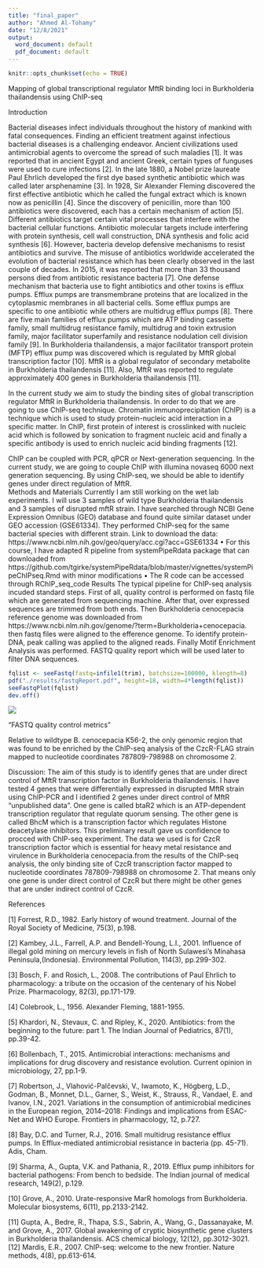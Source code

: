```yaml
---
title: "final_paper"
author: "Ahmed Al-Tohamy"
date: "12/8/2021"
output:
  word_document: default
  pdf_document: default
---
```


```r
knitr::opts_chunk$set(echo = TRUE)
```

Mapping of global transcriptional regulator MftR binding loci in Burkholderia thailandensis using ChIP-seq

Introduction 

Bacterial diseases infect individuals throughout the history of mankind with fatal consequences. Finding an efficient treatment against infectious bacterial diseases is a challenging endeavor.  Ancient civilizations used antimicrobial agents to overcome the spread of such maladies [1]. It was reported that in ancient Egypt and ancient Greek, certain types of funguses were used to cure infections [2]. In the late 1880, a Nobel prize laureate Paul Ehrlich developed the first dye based synthetic antibiotic which was called later arsphenamine [3]. In 1928, Sir Alexander Fleming discovered the first effective antibiotic which he called the fungal extract which is known now as penicillin [4].
Since the discovery of penicillin, more than 100 antibiotics were discovered, each has a certain mechanism of action [5]. Different antibiotics target certain vital processes that interfere with the bacterial cellular functions. Antibiotic molecular targets include interfering with protein synthesis, cell wall construction, DNA synthesis and folic acid synthesis [6]. However, bacteria develop defensive mechanisms to resist antibiotics and survive. The misuse of antibiotics worldwide accelerated the evolution of bacterial resistance which has been clearly observed in the last couple of decades. In 2015, it was reported that more than 33 thousand persons died from antibiotic resistance bacteria [7].
One defense mechanism that bacteria use to fight antibiotics and other toxins is efflux pumps. Efflux pumps are transmembrane proteins that are localized in the cytoplasmic membranes in all bacterial cells. Some efflux pumps are specific to one antibiotic while others are multidrug efflux pumps [8].  There are five main families of efflux pumps which are ATP binding cassette family, small multidrug resistance family, multidrug and toxin extrusion family, major facilitator superfamily and resistance nodulation cell division family [9].  In Burkholderia thailandensis, a major facilitator transport protein (MFTP) efflux pump was discovered which is regulated by MftR global transcription factor [10]. MftR is a global regulator of secondary metabolite in Burkholderia thailandensis [11]. Also, MftR was reported to regulate approximately 400 genes in Burkholderia thailandensis [11]. 

In the current study we aim to study the binding sites of global transcription regulator MftR in Burkholderia thailandensis. In order to do that we are going to use ChIP-seq technique. Chromatin immunoprecipitation (ChIP) is a technique which is used to study protein-nucleic acid interaction in a specific matter. In ChIP, first protein of interest is crosslinked with nucleic acid which is followed by sonication to fragment nucleic acid and finally a specific antibody is used to enrich nucleic acid binding fragments [12].   


ChIP can be coupled with PCR, qPCR or Next-generation sequencing. In the current study, we are going to couple ChIP with illumina novaseq 6000 next generation sequencing. By using ChIP-seq, we should be able to identify genes under direct regulation of MftR.  
Methods and Materials 
Currently I am still working on the wet lab experiments. I will use 3 samples of wild type Burkholderia thailandensis and 3 samples of disrupted mftR strain. I have searched through NCBI Gene Expression Omnibus (GEO) database and found quite similar dataset under GEO accession (GSE61334). They performed ChIP-seq for the same bacterial species with different strain. Link to download the data: https://www.ncbi.nlm.nih.gov/geo/query/acc.cgi?acc=GSE61334
•	For this course, I have adapted R pipeline from systemPipeRdata package that can downloaded from https://github.com/tgirke/systemPipeRdata/blob/master/vignettes/systemPipeChIPseq.Rmd with minor modifications 
•	The R code can be accessed through RChIP_seq_code
Results 
The typical pipeline for ChIP-seq analysis incuded standard steps. First of all, quality control is performed on fastq file which are generated from sequencing machine. After that, over expressed sequences are trimmed from both ends. Then Burkholderia cenocepacia reference genome was downloaded from https://www.ncbi.nlm.nih.gov/genome/?term=Burkholderia+cenocepacia. 
then fastq files were aligned to the efference genome. To identify protein-DNA, peak calling was applied to the aligned reads. Finally Motif Enrichment Analysis was performed. 
FASTQ quality report which will be used later to filter DNA sequences.

```r
fqlist <- seeFastq(fastq=infile1(trim), batchsize=100000, klength=8)
pdf("./results/fastqReport.pdf", height=18, width=4*length(fqlist))
seeFastqPlot(fqlist)
dev.off()
``` 
![](results/fastqReport.png)

“FASTQ quality control metrics”

Relative to wildtype B. cenocepacia K56-2, the only genomic region that was found to be enriched by the ChIP-seq analysis of the CzcR-FLAG strain mapped to nucleotide coordinates 787809-798988 on chromosome 2.

Discussion:
The aim of this study is to identify genes that are under direct control of MftR transcription factor in Burkholderia thailandensis. I have tested 4 genes that were differentially expressed in disrupted MftR strain using ChIP-PCR and I identified 2 genes under direct control of MftR “unpublished data”. One gene is called btaR2 which is an ATP-dependent transcription regulator that regulate quorum sensing. The other gene is called BhcM which is a transcription factor which regulates Histone deacetylase inhibitors. This preliminary result gave us confidence to procced with ChIP-seq experiment. 
The data we used is for CzcR transcription factor which is essential for heavy metal resistance and virulence in Burkholderia cenocepacia.from the results of the ChIP-seq analysis, the only binding site of CzcR transcription factor mapped to nucleotide coordinates 787809-798988 on chromosome 2. That means only one gene is under direct control of CzcR but there might be other genes that are under indirect control of CzcR. 



References 

[1] Forrest, R.D., 1982. Early history of wound treatment. Journal of the Royal Society of Medicine, 75(3), p.198.

[2] Kambey, J.L., Farrell, A.P. and Bendell-Young, L.I., 2001. Influence of illegal gold mining on mercury levels in fish of North Sulawesi's Minahasa Peninsula,(Indonesia). Environmental Pollution, 114(3), pp.299-302.

[3] Bosch, F. and Rosich, L., 2008. The contributions of Paul Ehrlich to pharmacology: a tribute on the occasion of the centenary of his Nobel Prize. Pharmacology, 82(3), pp.171-179.

[4] Colebrook, L., 1956. Alexander Fleming, 1881-1955.

[5] Khardori, N., Stevaux, C. and Ripley, K., 2020. Antibiotics: from the beginning to the future: part 1. The Indian Journal of Pediatrics, 87(1), pp.39-42.

[6] Bollenbach, T., 2015. Antimicrobial interactions: mechanisms and implications for drug discovery and resistance evolution. Current opinion in microbiology, 27, pp.1-9.

[7] Robertson, J., Vlahović-Palčevski, V., Iwamoto, K., Högberg, L.D., Godman, B., Monnet, D.L., Garner, S., Weist, K., Strauss, R., Vandael, E. and Ivanov, I.N., 2021. Variations in the consumption of antimicrobial medicines in the European region, 2014–2018: Findings and implications from ESAC-Net and WHO Europe. Frontiers in pharmacology, 12, p.727.

[8] Bay, D.C. and Turner, R.J., 2016. Small multidrug resistance efflux pumps. In Efflux-mediated antimicrobial resistance in bacteria (pp. 45-71). Adis, Cham.

[9] Sharma, A., Gupta, V.K. and Pathania, R., 2019. Efflux pump inhibitors for bacterial pathogens: From bench to bedside. The Indian journal of medical research, 149(2), p.129.

[10] Grove, A., 2010. Urate-responsive MarR homologs from Burkholderia. Molecular biosystems, 6(11), pp.2133-2142.

[11] Gupta, A., Bedre, R., Thapa, S.S., Sabrin, A., Wang, G., Dassanayake, M. and Grove, A., 2017. Global awakening of cryptic biosynthetic gene clusters in Burkholderia thailandensis. ACS chemical biology, 12(12), pp.3012-3021.
[12] Mardis, E.R., 2007. ChIP-seq: welcome to the new frontier. Nature methods, 4(8), pp.613-614.


